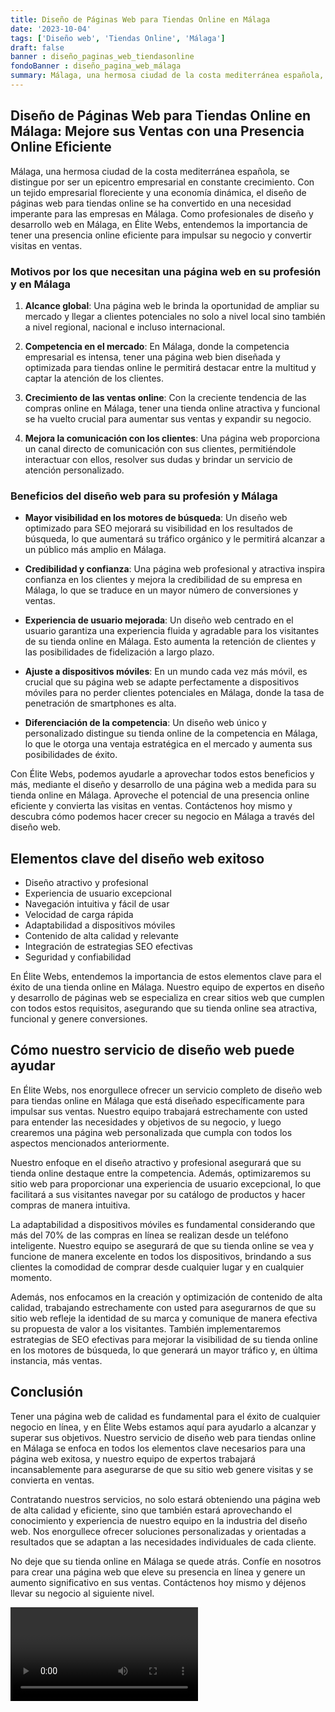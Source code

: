 ```yaml
---
title: Diseño de Páginas Web para Tiendas Online en Málaga
date: '2023-10-04'
tags: ['Diseño web', 'Tiendas Online', 'Málaga']
draft: false
banner : diseño_paginas_web_tiendasonline
fondoBanner : diseño_pagina_web_málaga
summary: Málaga, una hermosa ciudad de la costa mediterránea española, se distingue por ser un epicentro empresarial en constante crecimiento. Con un tejido empresarial floreciente y una economía dinámica, el diseño de páginas web para tiendas online se ha convertido en una necesidad imperante para las empresas en Málaga. Como profesionales de diseño y desarrollo web en Málaga, en Élite Webs, entendemos la importancia de tener una presencia online eficiente para impulsar su negocio y convertir visitas en ventas.
---
```


## **Diseño de Páginas Web para Tiendas Online en Málaga: Mejore sus Ventas con una Presencia Online Eficiente**

Málaga, una hermosa ciudad de la costa mediterránea española, se distingue por ser un epicentro empresarial en constante crecimiento. Con un tejido empresarial floreciente y una economía dinámica, el diseño de páginas web para tiendas online se ha convertido en una necesidad imperante para las empresas en Málaga. Como profesionales de diseño y desarrollo web en Málaga, en Élite Webs, entendemos la importancia de tener una presencia online eficiente para impulsar su negocio y convertir visitas en ventas.

### **Motivos por los que necesitan una página web en su profesión y en Málaga**

1. **Alcance global**: Una página web le brinda la oportunidad de ampliar su mercado y llegar a clientes potenciales no solo a nivel local sino también a nivel regional, nacional e incluso internacional.

2. **Competencia en el mercado**: En Málaga, donde la competencia empresarial es intensa, tener una página web bien diseñada y optimizada para tiendas online le permitirá destacar entre la multitud y captar la atención de los clientes.

3. **Crecimiento de las ventas online**: Con la creciente tendencia de las compras online en Málaga, tener una tienda online atractiva y funcional se ha vuelto crucial para aumentar sus ventas y expandir su negocio.

4. **Mejora la comunicación con los clientes**: Una página web proporciona un canal directo de comunicación con sus clientes, permitiéndole interactuar con ellos, resolver sus dudas y brindar un servicio de atención personalizado.

### **Beneficios del diseño web para su profesión y Málaga**

- **Mayor visibilidad en los motores de búsqueda**: Un diseño web optimizado para SEO mejorará su visibilidad en los resultados de búsqueda, lo que aumentará su tráfico orgánico y le permitirá alcanzar a un público más amplio en Málaga.

- **Credibilidad y confianza**: Una página web profesional y atractiva inspira confianza en los clientes y mejora la credibilidad de su empresa en Málaga, lo que se traduce en un mayor número de conversiones y ventas.

- **Experiencia de usuario mejorada**: Un diseño web centrado en el usuario garantiza una experiencia fluida y agradable para los visitantes de su tienda online en Málaga. Esto aumenta la retención de clientes y las posibilidades de fidelización a largo plazo.

- **Ajuste a dispositivos móviles**: En un mundo cada vez más móvil, es crucial que su página web se adapte perfectamente a dispositivos móviles para no perder clientes potenciales en Málaga, donde la tasa de penetración de smartphones es alta.

- **Diferenciación de la competencia**: Un diseño web único y personalizado distingue su tienda online de la competencia en Málaga, lo que le otorga una ventaja estratégica en el mercado y aumenta sus posibilidades de éxito.

Con Élite Webs, podemos ayudarle a aprovechar todos estos beneficios y más, mediante el diseño y desarrollo de una página web a medida para su tienda online en Málaga. Aproveche el potencial de una presencia online eficiente y convierta las visitas en ventas. Contáctenos hoy mismo y descubra cómo podemos hacer crecer su negocio en Málaga a través del diseño web.

<GifSeo />

<Cta />

## Elementos clave del diseño web exitoso

- Diseño atractivo y profesional
- Experiencia de usuario excepcional
- Navegación intuitiva y fácil de usar
- Velocidad de carga rápida
- Adaptabilidad a dispositivos móviles
- Contenido de alta calidad y relevante
- Integración de estrategias SEO efectivas
- Seguridad y confiabilidad

En Élite Webs, entendemos la importancia de estos elementos clave para el éxito de una tienda online en Málaga. Nuestro equipo de expertos en diseño y desarrollo de páginas web se especializa en crear sitios web que cumplen con todos estos requisitos, asegurando que su tienda online sea atractiva, funcional y genere conversiones.

## Cómo nuestro servicio de diseño web puede ayudar

En Élite Webs, nos enorgullece ofrecer un servicio completo de diseño web para tiendas online en Málaga que está diseñado específicamente para impulsar sus ventas. Nuestro equipo trabajará estrechamente con usted para entender las necesidades y objetivos de su negocio, y luego crearemos una página web personalizada que cumpla con todos los aspectos mencionados anteriormente.

Nuestro enfoque en el diseño atractivo y profesional asegurará que su tienda online destaque entre la competencia. Además, optimizaremos su sitio web para proporcionar una experiencia de usuario excepcional, lo que facilitará a sus visitantes navegar por su catálogo de productos y hacer compras de manera intuitiva.

La adaptabilidad a dispositivos móviles es fundamental considerando que más del 70% de las compras en línea se realizan desde un teléfono inteligente. Nuestro equipo se asegurará de que su tienda online se vea y funcione de manera excelente en todos los dispositivos, brindando a sus clientes la comodidad de comprar desde cualquier lugar y en cualquier momento.

Además, nos enfocamos en la creación y optimización de contenido de alta calidad, trabajando estrechamente con usted para asegurarnos de que su sitio web refleje la identidad de su marca y comunique de manera efectiva su propuesta de valor a los visitantes. También implementaremos estrategias de SEO efectivas para mejorar la visibilidad de su tienda online en los motores de búsqueda, lo que generará un mayor tráfico y, en última instancia, más ventas.

## Conclusión

Tener una página web de calidad es fundamental para el éxito de cualquier negocio en línea, y en Élite Webs estamos aquí para ayudarlo a alcanzar y superar sus objetivos. Nuestro servicio de diseño web para tiendas online en Málaga se enfoca en todos los elementos clave necesarios para una página web exitosa, y nuestro equipo de expertos trabajará incansablemente para asegurarse de que su sitio web genere visitas y se convierta en ventas.

Contratando nuestros servicios, no solo estará obteniendo una página web de alta calidad y eficiente, sino que también estará aprovechando el conocimiento y experiencia de nuestro equipo en la industria del diseño web. Nos enorgullece ofrecer soluciones personalizadas y orientadas a resultados que se adaptan a las necesidades individuales de cada cliente.

No deje que su tienda online en Málaga se quede atrás. Confíe en nosotros para crear una página web que eleve su presencia en línea y genere un aumento significativo en sus ventas. Contáctenos hoy mismo y déjenos llevar su negocio al siguiente nivel.

<Video />

<CtaBot job='Tiendas Online' city='Málaga'/>

<Gmaps query='Málaga+españa+maps' />